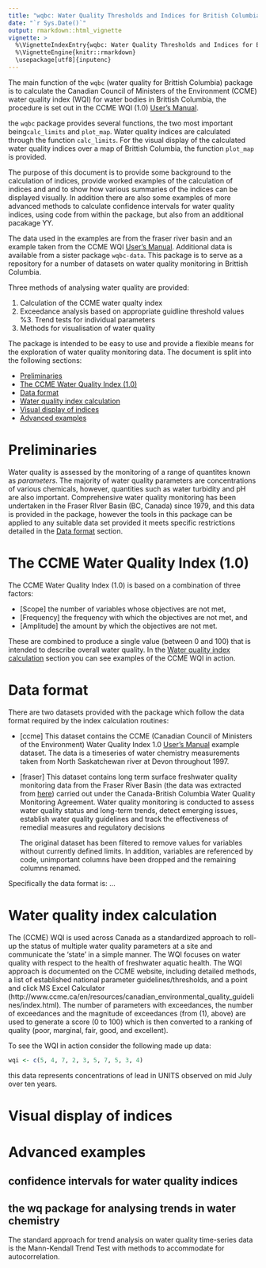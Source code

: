 ```yaml
---
title: "wqbc: Water Quality Thresholds and Indices for British Columbia"
date: "`r Sys.Date()`"
output: rmarkdown::html_vignette
vignette: >
  %\VignetteIndexEntry{wqbc: Water Quality Thresholds and Indices for BC}
  %\VignetteEngine{knitr::rmarkdown}
  \usepackage[utf8]{inputenc}
---
```



The main function of the `wqbc` (water quality for Brittish Columbia) package is to calculate the Canadian Council of Ministers of the Environment (CCME) water quality index (WQI) for water bodies in Brittish Columbia, the procedure is set out in the CCME WQI (1.0) [User's Manual](http://www.ccme.ca/files/Resources/calculators/WQI%20User%27s%20Manual%20%28en%29.pdf "download pdf").  

the `wqbc` package provides several functions, the two most important being`calc_limits` and `plot_map`. Water quality indices are calculated through the function `calc_limits`.  For the visual display of the calculated water quality indices over a map of Brittish Columbia, the function `plot_map` is provided.

The purpose of this document is to provide some background to the calculation of indices, provide worked examples of the calculation of indices and and to show how various summaries of the indices can be displayed visually.  In addition there are also some examples of more advanced methods to calculate confidence intervals for water quality indices, using code from within the package, but also from an additional pacakage YY.

The data used in the examples are from the fraser river basin and an example taken from the CCME WQI [User's Manual](http://www.ccme.ca/files/Resources/calculators/WQI%20User%27s%20Manual%20%28en%29.pdf "download pdf").  Additional data is available from a sister package `wqbc-data`.  This package is to serve as a repository for a number of datasets on water quality monitoring in Brittish Columbia.

Three methods of analysing water quality are provided:

1. Calculation of the CCME water qualty index
2. Exceedance analysis based on appropriate guidline threshold values
%3. Trend tests for individual parameters
4. Methods for visualisation of water quality

The package is intended to be easy to use and provide a flexible means for the exploration of water quality monitoring data. The document is split into the following sections:

* [Preliminaries]
* [The CCME Water Quality Index (1.0)]
* [Data format] 
* [Water quality index calculation]
* [Visual display of indices] 
* [Advanced examples]

# Preliminaries

Water quality is assessed by the monitoring of a range of quantites known as _parameters_.  The majority of water quality parameters are concentrations of various chemicals, however, quantities such as water turbidity and pH are also important.  Comprehensive water quality monitoring has been undertaken in the Fraser RIver Basin (BC, Canada) since 1979, and this data is provided in the package, however the tools in this package can be applied to any suitable data set provided it meets specific restrictions detailed in the [Data format] section.  


# The CCME Water Quality Index (1.0)

The CCME Water Quality Index (1.0) is based on a combination of three factors:

* [Scope] the number of variables whose objectives are not met,
* [Frequency] the frequency with which the objectives are not met, and
* [Amplitude] the amount by which the objectives are not met.

These are combined to produce a single value (between 0 and 100) that is intended to describe overall water quality.   In the [Water quality index calculation] section you can see examples of the CCME WQI in action.


# Data format

There are two datasets provided with the package which follow the data format required by the index calculation routines:

* [ccme] This dataset contains the CCME (Canadian Council of Ministers of the Environment) Water Quality Index 1.0 [User's Manual](http://www.ccme.ca/files/Resources/calculators/WQI%20User%27s%20Manual%20%28en%29.pdf "download pdf") example dataset.  The data is a timeseries of water chemistry measurements taken from North Saskatchewan river at Devon throughout 1997.

* [fraser] This dataset contains long term surface freshwater quality monitoring data from the Fraser River Basin (the data was extracted from [here](http://open.canada.ca/data/en/dataset/9ec91c92-22f8-4520-8b2c-0f1cce663e18 "data")) carried out under the Canada-British Columbia Water Quality Monitoring Agreement. Water quality monitoring is conducted to assess water quality status and long-term trends, detect emerging issues, establish water quality guidelines and track the effectiveness of remedial measures and regulatory decisions

    The original dataset has been filtered to remove values for variables without currently defined limits. In addition, variables are referenced by code, unimportant columns have been dropped and the remaining columns renamed.

Specifically the data format is: ...


# Water quality index calculation

The (CCME) WQI is used across Canada as a standardized approach to roll-up the status of multiple water quality parameters at a site and communicate the ‘state’ in a simple manner. The WQI focuses on water quality with respect to the health of freshwater aquatic health. The WQI approach is documented on the CCME website, including detailed methods, a list of established national parameter guidelines/thresholds, and a point and click MS Excel Calculator (http://www.ccme.ca/en/resources/canadian_environmental_quality_guidelines/index.html). The number of parameters with exceedances, the number of exceedances and the magnitude of exceedances (from (1), above) are used to generate a score (0 to 100) which is then converted to a ranking of quality (poor, marginal, fair, good, and excellent).

To see the WQI in action consider the following made up data:

```r
wqi <- c(5, 4, 7, 2, 3, 5, 7, 5, 3, 4)
```
this data represents concentrations of lead in UNITS observed on mid July over ten years.



# Visual display of indices




# Advanced examples

## confidence intervals for water quality indices


## the wq package for analysing trends in water chemistry

The standard approach for trend analysis on water quality time-series data is the Mann-Kendall Trend Test with methods to accommodate for autocorrelation. 


<!--

% some text that could come in useful... 

# Data

There is also two other lookup tables

* [codes] which provides the link between the code used to define type of water quality measurement and the full name (e.g. Aluminium Dissolved or pH).  The table also provides the units used for measurement and the type of summary measure used to summarise more than one value (i.e. the mean, the median or the geometric mean).

* [limits] which provides the link between the type of measurement (e.g. Aluminium Dissolved or pH) and the agreed water quality limmits for Brittish Columbia and Canada.  The table contains the upper and lower limits (where defined), the time scale at which the limit is defined (i.e. Month or Day) and any conditions on when the limits apply, for example there are different limits for dissolved aluminium depending on the whether the pH is above or below 6.5.


### Water Quality Thresholds

The exceedance analysis entails determining the appropriate parameter guideline threshold values for a given time-series dataset (e.g. data for set of parameters for each station/site) and then comparing the time-series data against the established guideline thresholds for each parameter. Guideline thresholds are established provincially by the BC Ministry of Environment (http://www2.gov.bc.ca/gov/topic.page?id=044DD64C7E24415D83D07430964113C9) and nationally by the Canadian Council of Ministers of the Environment (CCME; http://www.ccme.ca/en/resources/canadian_environmental_quality_guidelines/index.html). Provincial guidelines are used if there are (differing) guideline thresholds for a parameter.


### Analysing Trends in Water Chemistry

The standard approach for trend analysis on water quality time-series data is the Mann-Kendall Trend Test with methods to accommodate for autocorrelation. The outputs of the trend analysis include: summary results table for parameter trends by site, facet graphs of parameters with trend lines (e.g. data, trend line visible), and, a British Columbia map with colour-coded points denoting water quality trends (e.g. colour 1: one or more parameter significantly deteriorating; colour 2: all parameters stable; colour 3: one or more parameter significantly improving; colour 4: mixed significant results).


-->


